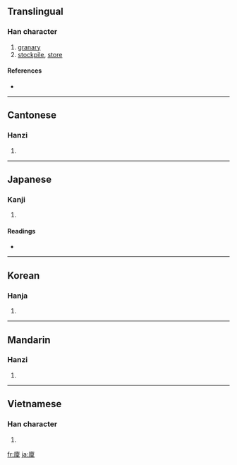 {{also|廪|稟}}
==Translingual==

===Han character===
{{Han char|rn=53|rad=广|as=13|sn=16|four=0029<sub>4</sub>|canj=戈卜田木 (IYWD)}}

# [[granary]]
# [[stockpile]], [[store]]

====References====
* {{Han ref|kx=0351.220|dkj=09515|dj=0664.230|hdz=20905.160|uh=5EE9|ud=24297|bh=E96F|bd=59759}}

----

==Cantonese==

===Hanzi===
{{yue-hanzi|jyut=|y=lam5|sim=廪}}

# {{defn|Cantonese|sort=广13}}

----

==Japanese==

===Kanji===
{{ja-kanji|grade=|rs=广13}}

# {{defn|Japanese}}

====Readings====
* {{ja-readings|on=[[りん]] (rin)|kun=[[くら]] (kura)}}

----

==Korean==

===Hanja===
{{ko-hanja|hangeul=름|rv=reum|mr=rŭm}}

# {{defn|Korean|sort=广13}}

----

==Mandarin==

===Hanzi===
{{cmn-hanzi|sim=廪|pin=[[bǐng]] ([[bing3]]), [[lǎn]] ([[lan3]]), [[lǐn]] ([[lin3]])|wg=ping<sup>3</sup>, lan<sup>3</sup>, lin<sup>3</sup>}}

# {{defn|Mandarin|sort=广13}}

----

==Vietnamese==

===Han character===
{{vi-hantu|[[lẫm]], [[lắm]], [[lẩm]], [[rắm]], [[lúm]], [[lũm]]|rs=广13}}

# {{defn|Vietnamese|sort=广13}}

[[fr:廩]]
[[ja:廩]]